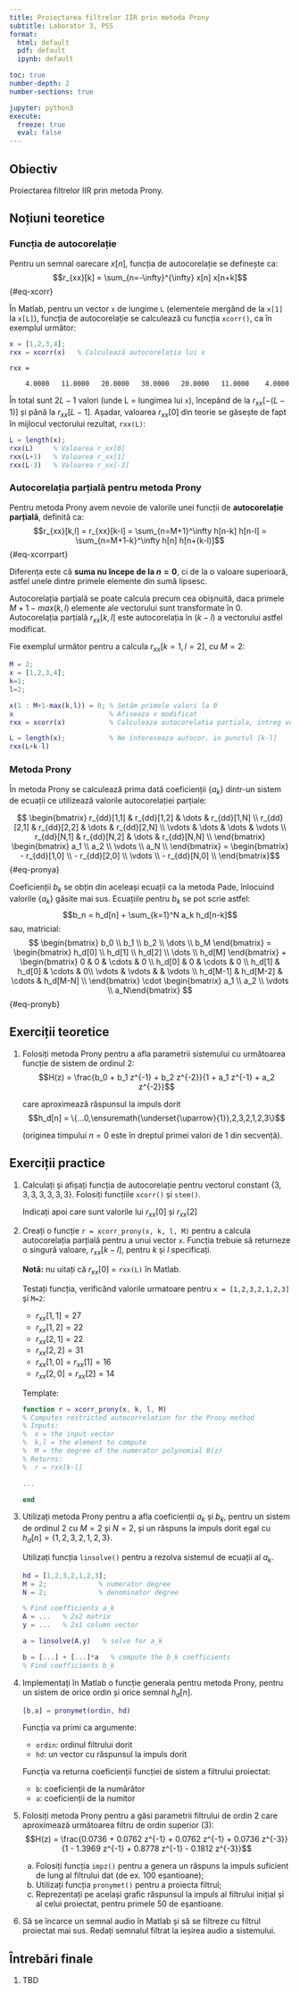 ```yaml
---
title: Proiectarea filtrelor IIR prin metoda Prony
subtitle: Laborator 3, PSS
format: 
  html: default
  pdf: default
  ipynb: default

toc: true
number-depth: 2
number-sections: true

jupyter: python3
execute:
  freeze: true
  eval: false
---
```


\newcommand*{\underuparrow}[1]{\ensuremath{\underset{\uparrow}{#1}}} 

## Obiectiv

Proiectarea filtrelor IIR prin metoda Prony.

## Noțiuni teoretice

### Funcția de autocorelație

Pentru un semnal oarecare $x[n]$, funcția de autocorelație se definește ca:
$$r_{xx}[k] = \sum_{n=-\infty}^{\infty} x[n] x[n+k]$${#eq-xcorr}

În Matlab, pentru un vector `x` de lungime `L` (elementele mergând de la `x[1]` la `x[L]`), 
funcția de autocorelație se calculează cu funcția  `xcorr()`, ca în  exemplul următor:

```matlab
x = [1,2,3,4];
rxx = xcorr(x)   % Calculează autocorelația lui x
```

    rxx =
    
        4.0000   11.0000   20.0000   30.0000   20.0000   11.0000    4.0000
    

În total sunt $2L-1$ valori (unde L = lungimea lui `x`), începând de la $r_{xx}[-(L-1)]$ și până la $r_{xx}[L-1]$. 
Așadar, valoarea $r_{xx}[0]$ din teorie se găsește de fapt în mijlocul vectorului rezultat, `rxx(L)`:

```matlab
L = length(x);
rxx(L)     % Valoarea r_xx[0] 
rxx(L+1)   % Valoarea r_xx[1] 
rxx(L-3)   % Valoarea r_xx[-3] 
```

### Autocorelația parțială pentru metoda Prony

Pentru metoda Prony avem nevoie de valorile unei funcții de **autocorelație parțială**, definită ca:
$$r_{xx}[k,l] = r_{xx}[k-l] = \sum_{n=M+1}^\infty h[n-k] h[n-l] = \sum_{n=M+1-k}^\infty h[n] h[n+(k-l)]$${#eq-xcorrpart}

Diferența este că **suma nu începe de la $n=0$**, ci de la o valoare superioară, astfel unele dintre primele elemente din sumă lipsesc.

Autocorelația parțială se poate calcula precum cea obișnuită, daca primele $M + 1 - max(k,l)$ elemente ale vectorului sunt transformate în 0.
Autocorelația parțială $r_{xx}[k,l]$ este autocorelația în $(k-l)$ a vectorului astfel modificat.

Fie exemplul următor pentru a calcula $r_{xx}[k=1, l=2]$, cu $M=2$:


```matlab
M = 2;
x = [1,2,3,4];
k=1;
l=2;

x(1 : M+1-max(k,l)) = 0; % Setăm primele valori la 0
x                        % Afiseaza x modificat
rxx = xcorr(x)           % Calculeaza autocorelatia partiala, intreg vectorul

L = length(x);			 % Ne intereseaza autocor. in punctul [k-l]
rxx(L+k-l)
```

### Metoda Prony

În metoda Prony se calculează prima dată coeficienții $\{a_k\}$ dintr-un sistem de ecuații ce utilizează valorile autocorelației parțiale:

$$
\begin{bmatrix}
r_{dd}[1,1] & r_{dd}[1,2] & \dots & r_{dd}[1,N] \\
r_{dd}[2,1] & r_{dd}[2,2] & \dots & r_{dd}[2,N] \\
\vdots & \dots & \dots & \vdots \\ 
r_{dd}[N,1] & r_{dd}[N,2] & \dots & r_{dd}[N,N] \\
\end{bmatrix}
\begin{bmatrix} 
a_1 \\ 
a_2 \\ 
\vdots \\ 
a_N \\ 
\end{bmatrix}
= 
\begin{bmatrix} 
- r_{dd}[1,0] \\ 
- r_{dd}[2,0] \\ 
\vdots \\ 
- r_{dd}[N,0] \\ 
\end{bmatrix}$${#eq-pronya}


Coeficienții $b_k$ se obțin din aceleași ecuații ca la metoda Pade, înlocuind valorile $\{a_k\}$ găsite mai sus.
Ecuațiile pentru $b_k$ se pot scrie astfel:
$$b_n = h_d[n] + \sum_{k=1}^N a_k h_d[n-k]$$
sau, matricial:
$$
\begin{bmatrix} b_0 \\ b_1 \\ b_2  \\ \dots \\ b_M \end{bmatrix}
= 
\begin{bmatrix} h_d[0] \\ h_d[1] \\ h_d[2] \\ \dots \\ h_d[M] \end{bmatrix}
+ 
\begin{bmatrix} 
0 & 0 & \cdots & 0 \\ 
h_d[0] & 0 & \cdots & 0 \\ 
h_d[1] & h_d[0] & \cdots & 0\\ 
\vdots & \vdots & & \vdots \\ 
h_d[M-1] & h_d[M-2] & \cdots & h_d[M-N] \\ 
\end{bmatrix}
\cdot
\begin{bmatrix} a_1 \\ a_2 \\ \vdots \\ a_N\end{bmatrix}
$${#eq-pronyb}



## Exerciții teoretice

1. Folosiți metoda Prony pentru a afla parametrii sistemului cu următoarea funcție de sistem de ordinul 2:
   $$H(z) = \frac{b_0 + b_1 z^{-1} + b_2 z^{-2}}{1 + a_1 z^{-1} + a_2 z^{-2}}$$

   care aproximează răspunsul la impuls dorit
   $$h_d[n] = \{...0,\underuparrow{1},2,3,2,1,2,3\}$$
   
   (originea timpului $n=0$ este în dreptul primei valori de 1 din secvență).


## Exerciții practice

1. Calculați și afișați funcția de autocorelație pentru vectorul constant $\{3, 3, 3, 3, 3, 3, 3\}$.
   Folosiți funcțiile `xcorr()` și `stem()`.

   Indicați apoi care sunt valorile lui $r_{xx}[0]$ și $r_{xx}[2]$

2. Creați o funcție `r = xcorr_prony(x, k, l, M)` pentru a calcula autocorelația parțială pentru a unui vector `x`.
   Funcția trebuie să returneze o singură valoare, $r_{xx}[k-l]$, pentru $k$ și $l$ specificați.

   **Notă:** nu uitați că $r_{xx}[0]$ = `rxx(L)` în Matlab.

    Testați funcția, verificând valorile urmatoare pentru `x = [1,2,3,2,1,2,3]` și `M=2`:
    - $r_{xx}[1,1] = 27$
    - $r_{xx}[1,2] = 22$
    - $r_{xx}[2,1] = 22$
    - $r_{xx}[2,2] = 31$
    - $r_{xx}[1,0] = r_{xx}[1] = 16$
    - $r_{xx}[2,0] = r_{xx}[2] = 14$

    Template:

    ```matlab
    function r = xcorr_prony(x, k, l, M)
    % Computes restricted autocorrelation for the Prony method
    % Inputs:
    %  x = the input vector
    %  k,l = the element to compute
    %  M = the degree of the numerator polynomial B(z)
    % Returns:
    %  r = rxx[k-l]

    ...

    end
    ```

3. Utilizați metoda Prony pentru a afla coeficienții $a_k$ și $b_k$,
   pentru un sistem de ordinul 2 cu $M=2$ și $N=2$,
   și un răspuns la impuls dorit egal cu $h_d[n] = \{1,2,3,2,1,2,3\}$.
   
   Utilizați funcția `linsolve()` pentru a rezolva sistemul de ecuații al $a_k$.

    ```matlab
    hd = [1,2,3,2,1,2,3];
    M = 2;             % numerator degree
    N = 2;             % denominator degree

    % Find coefficients a_k
    A = ...   % 2x2 matrix
    y = ...   % 2x1 column vector

    a = linsolve(A,y)   % solve for a_k

    b = [...] + [...]*a   % compute the b_k coefficients
    % Find coefficients b_k
    ```


4. Implementați în Matlab o funcție generala pentru metoda Prony,
   pentru un sistem de orice ordin și orice semnal $h_d[n]$.

    ```matlab
    [b,a] = pronymet(ordin, hd)
    ```

    Funcția va primi ca argumente:
	- `ordin`: ordinul filtrului dorit
	- `hd`: un vector cu răspunsul la impuls dorit
	
	Funcția va returna coeficienții funcției de sistem a filtrului proiectat:
	- `b`: coeficienții de la numărător
	- `a`: coeficienții de la numitor

5. Folosiți metoda Prony pentru a găsi parametrii filtrului de ordin 2 
care aproximează următoarea filtru de ordin superior (3):
$$H(z) = \frac{0.0736 + 0.0762 z^{-1} + 0.0762 z^{-1} + 0.0736 z^{-3}}
{1 - 1.3969 z^{-1} + 0.8778 z^{-1} - 0.1812 z^{-3}}$$

   a. Folosiți funcția `impz()` pentru a genera un răspuns la impuls suficient de lung al filtrului dat (de ex. 100 eșantioane);
   b. Utilizați funcția `pronymet()` pentru a proiecta filtrul;
   c. Reprezentați pe același grafic răspunsul la impuls al filtrului inițial 
   și al celui proiectat, pentru primele 50 de eșantioane.

6. Să se încarce un semnal audio în Matlab și să se filtreze cu filtrul proiectat mai sus.
Redați semnalul filtrat la ieșirea audio a sistemului.

## Întrebări finale

1. TBD

